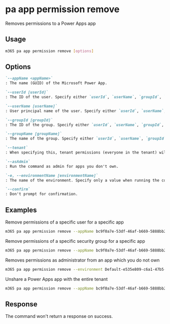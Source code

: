 
# pa app permission remove

Removes permissions to a Power Apps app

## Usage

```sh
m365 pa app permission remove [options]
```

## Options

```md definition-list
`--appName <appName>`
: The name (GUID) of the Microsoft Power App.

`--userId [userId]`
: The ID of the user. Specify either `userId`, `userName`, `groupId`, `groupName`, or `tenant`.

`--userName [userName]`
: User principal name of the user. Specify either `userId`, `userName`, `groupId`, `groupName`, or `tenant`.

`--groupId [groupId]`
: The ID of the group. Specify either `userId`, `userName`, `groupId`, `groupName`, or `tenant`.

`--groupName [groupName]`
: The name of the group. Specify either `userId`, `userName`, `groupId`, `groupName`, or `tenant`.

`--tenant`
: When specifying this, tenant permissions (everyone in the tenant) will be removed. Specify either `userId`, `userName`, `groupId`, `groupName`, or `tenant`.

`--asAdmin`
: Run the command as admin for apps you don't own.

`-e, --environmentName [environmentName]`
: The name of the environment. Specify only a value when running the command as admin.

`--confirm`
: Don't prompt for confirmation.
```

<Global />

## Examples

Remove permissions of a specific user for a specific app

```sh
m365 pa app permission remove --appName bc9f0a7e-53df-46af-b669-5888bb2f63d0 --userName john.doe@contoso.com 
```

Remove permissions of a specific security group for a specific app

```sh
m365 pa app permission remove --appName bc9f0a7e-53df-46af-b669-5888bb2f63d0 --groupName Developers
```

Removes permissions as administrator from an app which you do not own

```sh
m365 pa app permission remove --environment Default-e535e809-c6a1-47b5-8951-d0898a64bf8a --appName bc9f0a7e-53df-46af-b669-5888bb2f63d0 --userId 42a28ec6-972f-4fdd-b483-50ee4b237f91 --asAdmin
```

Unshare a Power Apps app with the entire tenant

```sh
m365 pa app permission remove --appName bc9f0a7e-53df-46af-b669-5888bb2f63d0 --tenant
```

## Response

The command won't return a response on success.
